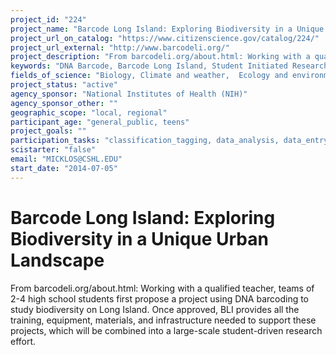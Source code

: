 ```yaml
---
project_id: "224"
project_name: "Barcode Long Island: Exploring Biodiversity in a Unique Urban Landscape"
project_url_on_catalog: "https://www.citizenscience.gov/catalog/224/"
project_url_external: "http://www.barcodeli.org/"
project_description: "From barcodeli.org/about.html: Working with a qualified teacher, teams of 2-4 high school students first propose a project using DNA barcoding to study biodiversity on Long Island. Once approved,\u00a0BLI\u00a0provides all the training, equipment, materials, and infrastructure needed to support these projects, which will be combined into a large-scale student-driven research effort."
keywords: "DNA Barcode, Barcode Long Island, Student Initiated Research, biodiversity"
fields_of_science: "Biology, Climate and weather,  Ecology and environment,  Education, Geology and earth science,  Nature and outdoors"
project_status: "active"
agency_sponsor: "National Institutes of Health (NIH)"
agency_sponsor_other: ""
geographic_scope: "local, regional"
participant_age: "general_public, teens"
project_goals: ""
participation_tasks: "classification_tagging, data_analysis, data_entry, identification, learning, measurement, sample_analysis, specimen_sample_collection"
scistarter: "false"
email: "MICKLOS@CSHL.EDU"
start_date: "2014-07-05"
---
```


# Barcode Long Island: Exploring Biodiversity in a Unique Urban Landscape

From barcodeli.org/about.html: Working with a qualified teacher, teams of 2-4 high school students first propose a project using DNA barcoding to study biodiversity on Long Island. Once approved, BLI provides all the training, equipment, materials, and infrastructure needed to support these projects, which will be combined into a large-scale student-driven research effort.
